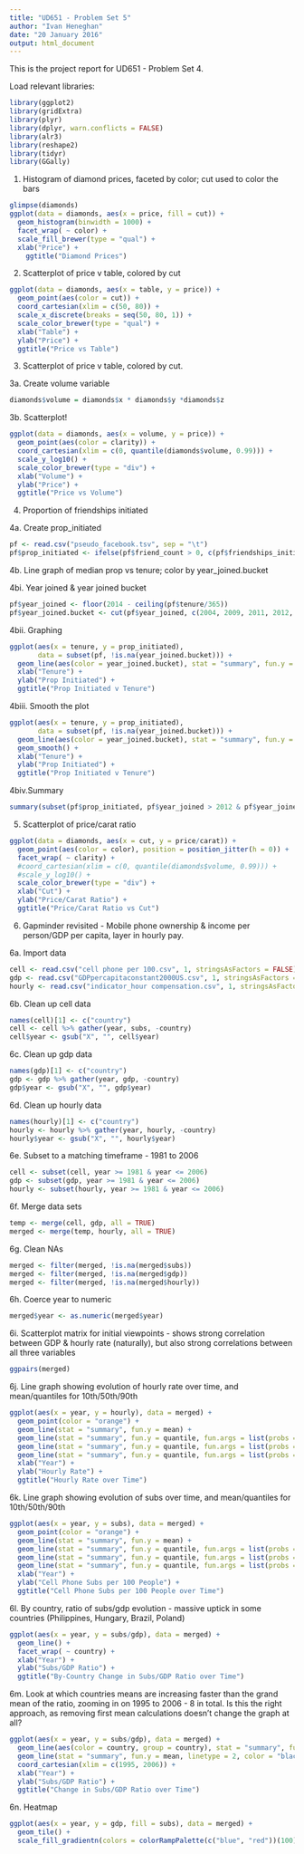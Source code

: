 ```yaml
---
title: "UD651 - Problem Set 5"
author: "Ivan Heneghan"
date: "20 January 2016"
output: html_document
---
```


This is the project report for UD651 - Problem Set 4.

Load relevant libraries:

```r
library(ggplot2)
library(gridExtra)
library(plyr)
library(dplyr, warn.conflicts = FALSE)
library(alr3)
library(reshape2)
library(tidyr)
library(GGally)
```

1. Histogram of diamond prices, faceted by color; cut used to color the bars

```r
glimpse(diamonds)
ggplot(data = diamonds, aes(x = price, fill = cut)) + 
  geom_histogram(binwidth = 1000) +
  facet_wrap( ~ color) +
  scale_fill_brewer(type = "qual") +
  xlab("Price") +
    ggtitle("Diamond Prices")
```

2. Scatterplot of price v table, colored by cut

```r
ggplot(data = diamonds, aes(x = table, y = price)) + 
  geom_point(aes(color = cut)) +
  coord_cartesian(xlim = c(50, 80)) +
  scale_x_discrete(breaks = seq(50, 80, 1)) +
  scale_color_brewer(type = "qual") +
  xlab("Table") +
  ylab("Price") +
  ggtitle("Price vs Table")
```

3. Scatterplot of price v table, colored by cut. 

3a. Create volume variable

```r
diamonds$volume = diamonds$x * diamonds$y *diamonds$z
```

3b. Scatterplot!

```r
ggplot(data = diamonds, aes(x = volume, y = price)) + 
  geom_point(aes(color = clarity)) +
  coord_cartesian(xlim = c(0, quantile(diamonds$volume, 0.99))) +
  scale_y_log10() +
  scale_color_brewer(type = "div") +
  xlab("Volume") +
  ylab("Price") +
  ggtitle("Price vs Volume")
```

4. Proportion of friendships initiated

4a. Create prop_initiated

```r
pf <- read.csv("pseudo_facebook.tsv", sep = "\t")
pf$prop_initiated <- ifelse(pf$friend_count > 0, c(pf$friendships_initiated/pf$friend_count), 0)
```

4b. Line graph of median prop vs tenure; color by year_joined.bucket


4bi. Year joined & year joined bucket

```r
pf$year_joined <- floor(2014 - ceiling(pf$tenure/365))
pf$year_joined.bucket <- cut(pf$year_joined, c(2004, 2009, 2011, 2012, 2014))
```

4bii. Graphing

```r
ggplot(aes(x = tenure, y = prop_initiated), 
       data = subset(pf, !is.na(year_joined.bucket))) +
  geom_line(aes(color = year_joined.bucket), stat = "summary", fun.y = median) +
  xlab("Tenure") +
  ylab("Prop Initiated") +
  ggtitle("Prop Initiated v Tenure")
```

4biii. Smooth the plot

```r
ggplot(aes(x = tenure, y = prop_initiated), 
       data = subset(pf, !is.na(year_joined.bucket))) +
  geom_line(aes(color = year_joined.bucket), stat = "summary", fun.y = median) +
  geom_smooth() +
  xlab("Tenure") +
  ylab("Prop Initiated") +
  ggtitle("Prop Initiated v Tenure")
```

4biv.Summary

```r
summary(subset(pf$prop_initiated, pf$year_joined > 2012 & pf$year_joined <= 2014))
```

5. Scatterplot of price/carat ratio

```r
ggplot(data = diamonds, aes(x = cut, y = price/carat)) + 
  geom_point(aes(color = color), position = position_jitter(h = 0)) +
  facet_wrap( ~ clarity) +
  #coord_cartesian(xlim = c(0, quantile(diamonds$volume, 0.99))) +
  #scale_y_log10() +
  scale_color_brewer(type = "div") +
  xlab("Cut") +
  ylab("Price/Carat Ratio") +
  ggtitle("Price/Carat Ratio vs Cut")
```

6. Gapminder revisited - Mobile phone ownership & income per person/GDP per capita, layer in hourly pay. 

6a. Import data

```r
cell <- read.csv("cell phone per 100.csv", 1, stringsAsFactors = FALSE)
gdp <- read.csv("GDPpercapitaconstant2000US.csv", 1, stringsAsFactors = FALSE)
hourly <- read.csv("indicator_hour compensation.csv", 1, stringsAsFactors = FALSE)
```

6b. Clean up cell data

```r
names(cell)[1] <- c("country")
cell <- cell %>% gather(year, subs, -country)
cell$year <- gsub("X", "", cell$year)
```

6c. Clean up gdp data

```r
names(gdp)[1] <- c("country")
gdp <- gdp %>% gather(year, gdp, -country)
gdp$year <- gsub("X", "", gdp$year)
```

6d. Clean up hourly data

```r
names(hourly)[1] <- c("country")
hourly <- hourly %>% gather(year, hourly, -country)
hourly$year <- gsub("X", "", hourly$year)
```

6e. Subset to a matching timeframe - 1981 to 2006

```r
cell <- subset(cell, year >= 1981 & year <= 2006)
gdp <- subset(gdp, year >= 1981 & year <= 2006)
hourly <- subset(hourly, year >= 1981 & year <= 2006)
```

6f. Merge data sets

```r
temp <- merge(cell, gdp, all = TRUE)
merged <- merge(temp, hourly, all = TRUE)
```

6g. Clean NAs

```r
merged <- filter(merged, !is.na(merged$subs))
merged <- filter(merged, !is.na(merged$gdp))
merged <- filter(merged, !is.na(merged$hourly))
```

6h. Coerce year to numeric

```r
merged$year <- as.numeric(merged$year)
```

6i. Scatterplot matrix for initial viewpoints - shows strong correlation between GDP & hourly rate (naturally), but also strong correlations between all three variables

```r
ggpairs(merged)
```

6j. Line graph showing evolution of hourly rate over time, and mean/quantiles for 10th/50th/90th

```r
ggplot(aes(x = year, y = hourly), data = merged) +
  geom_point(color = "orange") +
  geom_line(stat = "summary", fun.y = mean) +
  geom_line(stat = "summary", fun.y = quantile, fun.args = list(probs = .1), linetype = 2, color = "blue") +
  geom_line(stat = "summary", fun.y = quantile, fun.args = list(probs = .5), linetype = 2, color = "blue") +
  geom_line(stat = "summary", fun.y = quantile, fun.args = list(probs = .9), linetype = 2, color = "blue") +
  xlab("Year") +
  ylab("Hourly Rate") +
  ggtitle("Hourly Rate over Time")
```

6k. Line graph showing evolution of subs over time, and mean/quantiles for 10th/50th/90th

```r
ggplot(aes(x = year, y = subs), data = merged) +
  geom_point(color = "orange") +
  geom_line(stat = "summary", fun.y = mean) +
  geom_line(stat = "summary", fun.y = quantile, fun.args = list(probs = .1), linetype = 2, color = "blue") +
  geom_line(stat = "summary", fun.y = quantile, fun.args = list(probs = .5), linetype = 2, color = "blue") +
  geom_line(stat = "summary", fun.y = quantile, fun.args = list(probs = .9), linetype = 2, color = "blue") +
  xlab("Year") +
  ylab("Cell Phone Subs per 100 People") +
  ggtitle("Cell Phone Subs per 100 People over Time")
```

6l. By country, ratio of subs/gdp evolution - massive uptick in some countries (Philippines, Hungary, Brazil, Poland)

```r
ggplot(aes(x = year, y = subs/gdp), data = merged) + 
  geom_line() +
  facet_wrap( ~ country) +
  xlab("Year") +
  ylab("Subs/GDP Ratio") +
  ggtitle("By-Country Change in Subs/GDP Ratio over Time")
```

6m. Look at which countries means are increasing faster than the grand mean of the ratio, zooming in on 1995 to 2006 - 8 in total. Is this the right approach, as removing first mean calculations doesn't change the graph at all?

```r
ggplot(aes(x = year, y = subs/gdp), data = merged) +
  geom_line(aes(color = country, group = country), stat = "summary", fun.y = mean) +
  geom_line(stat = "summary", fun.y = mean, linetype = 2, color = "black") +
  coord_cartesian(xlim = c(1995, 2006)) +
  xlab("Year") +
  ylab("Subs/GDP Ratio") +
  ggtitle("Change in Subs/GDP Ratio over Time")
```

6n. Heatmap

```r
ggplot(aes(x = year, y = gdp, fill = subs), data = merged) +
  geom_tile() +
  scale_fill_gradientn(colors = colorRampPalette(c("blue", "red"))(100))
```